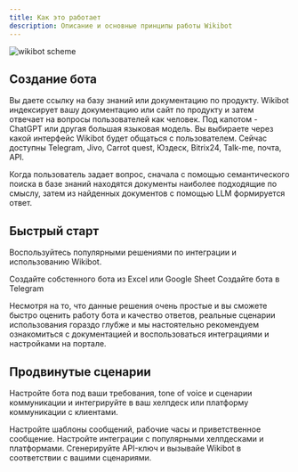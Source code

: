 ```yaml
---
title: Как это работает
description: Описание и основные принципы работы Wikibot
---
```


<img className="block" src="/images/poster-new.jpg" alt="wikibot scheme" />

## Создание бота

<Steps>
  <Step title="База знаний">
    Вы даете ссылку на базу знаний или документацию по продукту.
  </Step>
  <Step title="Обработка данных">
    Wikibot индексирует вашу документацию или сайт по продукту и затем отвечает
    на вопросы пользователей как человек. Под капотом - ChatGPT или другая
    большая языковая модель.
  </Step>
  <Step title="Использование бота">
    Вы выбираете через какой интерфейс Wikibot будет общаться с пользователем.
    Сейчас доступны Telegram, Jivo, Carrot quest, Юздеск, Bitrix24, Talk-me,
    почта, API.
  </Step>
</Steps>

Когда пользователь задает вопрос, сначала с помощью семантического поиска в базе знаний находятся документы наиболее подходящие по смыслу, затем из найденных документов с помощью LLM формируется ответ.

## Быстрый старт

Воспользуйтесь популярными решениями по интеграции и использованию Wikibot.

<CardGroup cols={2}>
  <Card title="Создание бота из Google Sheet" icon="table" href="sheet">
    Создайте собстенного бота из Excel или Google Sheet
  </Card>
  <Card
    title="Создание собственного бота в Telegram"
    icon="telegram"
    href="telegram"
  >
    Создайте бота в Telegram
  </Card>
</CardGroup>

Несмотря на то, что данные решения очень простые и вы сможете быстро оценить работу бота и качество ответов, реальные сценарии использования гораздо глубже и мы настоятельно рекомендуем ознакомиться с документацией и воспользоваться интеграциями и настройками на портале.

## Продвинутые сценарии

Настройте бота под ваши требования, tone of voice и сценарии коммуникации и интегрируйте в ваш хелпдеск или платформу коммуникации с клиентами.

<CardGroup cols={2}>
  <Card title="Кастомизация" icon="palette" href="/lk/settings">
    Настройте шаблоны сообщений, рабочие часы и приветственное сообщение.
  </Card>
  <Card title="Интеграции" icon="screwdriver-wrench" href="/lk/connections">
    Настройте интеграции с популярными хелпдесками и платформами.
  </Card>
  <Card title="Доступ через API" icon="code" href="/lk/settings#prosmotr-spiska">
    Сгенерируйте API-ключ и вызывайе Wikibot в соответствии с вашими сценариями.
  </Card>
</CardGroup>
